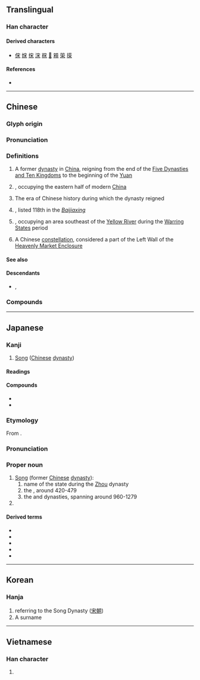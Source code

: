{{character info}}
==Translingual==

===Han character===
{{Han char|rn=40|rad=宀|as=04|sn=7|four=30904|canj=JD,XJD|ids=⿱宀木}}

====Derived characters====
* [[俕]] [[𡜻]] [[㧲]] [[浨]] [[䊉]] [[𠒥]] [[䫅]] [[筞]] [[㨲]]

====References====
* {{Han ref|kx=0282.120|dkj=07078|dj=0554.070|hdz=20915.020|uh=5B8B|ud=23435|bh=A7BA|bd=42938}}

----

==Chinese==
{{zh-forms}}

===Glyph origin===
{{Han etyl}}{{zh-wp|zh|yue|lzh|gan|nan:Sòng (Chiu)|en:Song dynasty|en:Song (Chinese name)|en:Song (State)}}

===Pronunciation===
{{zh-pron
|m=sòng
|m-s=song4
|c=sung3
|c-t=
|g=
|h=pfs=sung
|j=sung1
|md=sóng
|mn=sòng
|mn-t=song3
|w=2son
|x=
|mc=y
|oc=y
|ma=
|cat=pn
}}

===Definitions===
{{zh-hanzi}}

# {{zh-div|朝}} A former [[dynasty]] in [[China]], reigning from the end of the [[:w:Five Dynasties and Ten Kingdoms|Five Dynasties and Ten Kingdoms]] to the beginning of the [[Yuan]]
# {{place|zh|former empire|c/China}}, occupying the eastern half of modern [[China]]
# The era of Chinese history during which the dynasty reigned
# {{surname|zh|nodot=1}}, listed 118th in the ''[[:w:Baijiaxing|Baijiaxing]]''
#: {{zh-x|^宋 ^美-齡|{{w|Soong Mei-ling}}}}
# {{place|zh|former duchy/and/kingdom|c/China}}, occupying an area southeast of the [[Yellow River]] during the [[:w:Warring States|Warring States]] period
# A Chinese [[constellation]], considered a part of the Left Wall of the [[:w:Heavenly Market enclosure|Heavenly Market Enclosure]]

====See also====
{{zh-Chinese dynasties}}

====Descendants====
* {{desc|bor=1|en|Song}}, {{l|en|Sung}}

===Compounds===
{{zh-der|影宋抄本|宋儒|宋書|宋高宗|宋體字|宋學|宋會要|宋詞|宋瓷|宋真宗|兩宋|宋神宗|宋徽宗|宋本|仿宋本|宋朝|宋畫|宋元學案|南宋|宋襄之仁|宋史|宋斤魯削|仿宋體|宋頭巾|宋欽宗|宋太宗|宋襄公|屈宋|宋詩鈔|宋畫吳冶|宋江陣|宋太祖|宋仁宗|宋四大書|宋三彩|宋板|呂宋島|宋哲宗|劉宋|大宋小宋|呂宋菸|北宋|房杜姚宋|皕宋樓|杞宋無徵|班香宋豔|才過屈宋|衙官屈宋|老宋體|羅宋湯|鄭昭宋聾|趙宋|宋埠|宋洛|東宋|大宋|小宋|上宋窯|下宋窯}}

----

==Japanese==

===Kanji===
{{ja-kanji|grade=8|rs=宀04}}

# [[Song]] ([[Chinese]] [[dynasty]])
<!--# [[dwell]] -->

====Readings====
{{rfv-pron|ja}}
{{ja-readings
|goon=そ
|kanon=そう
|toon=そん
|soon=そん
<!--|kun=すまい-, お-る-->
}}

====Compounds====
{{der-top|Compounds}}
* {{ja-r|屈%宋|^くっ%そう}}
* {{ja-r|呂%宋|^ル%ソン|[[Luzon]]}}
{{der-bottom}}

===Etymology===
{{wp|lang=ja}}
{{ja-kanjitab|そう|yomi=o}}

From {{der|ja|ltc|sort=そう|-}} {{ltc-l|宋}}. {{rfv-etym|ja}}

===Pronunciation===
{{ja-pron|y=kan|そう}}

===Proper noun===
{{ja-pos|proper|そう}}

# [[Song]] (former [[Chinese]] [[dynasty]]):
## name of the state during the [[Zhou]] dynasty {{rfv-sense|ja}}
## the {{m|ja|劉宋|tr=Ryūsō}}, around 420-479
## the {{m|ja|北宋|tr=Hokusō||Northern Song}} and {{m|ja|南宋|tr=Nansō||Southern Song}} dynasties, spanning around 960-1279
# {{surname|ja|A=a|sort=そう}}

====Derived terms====
{{der-top}}
* {{ja-r|宋音|^そう-おん}}
* {{ja-r|宋学|^そう-がく}}
* {{ja-r|宋詞|^そう-し}}
* {{ja-r|宋朝|^そう-ちょう}}
* {{ja-r|入宋|にゅう-^そう}}
{{der-bottom}}

----

==Korean==

===Hanja===
{{ko-hanja|송}}

# referring to the Song Dynasty ([[宋朝]])
# A surname

----

==Vietnamese==

===Han character===
{{vi-readings|readings=tống|rs=宀04}}

# {{rfdef|vi|sort=宀04}}